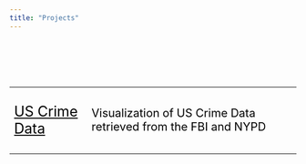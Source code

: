 ```yaml
---
title: "Projects"
---
```


<html>

<head>
<style>
th {
  text-align: left;
}
</style>
</head>

<body>

<br><br><br><br>

<table style="width:100%">
  <tr>
    <td> <a href = " https://dani-quigee-shiny.shinyapps.io/Shiny_Viz/"> <p style="font-size:25px;color:black;">US Crime Data </p></a> </td>
    <td> <p style="font-size:20px;color:black;">Visualization of US Crime Data retrieved from the FBI and NYPD</p></td>
  </tr>
  
  
</table>

</body>
</html>



